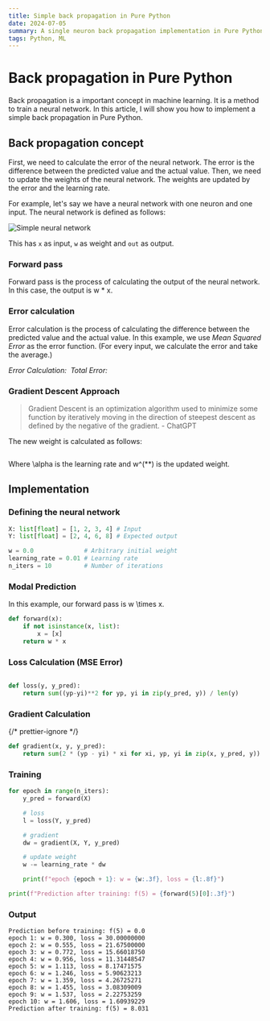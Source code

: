 ```yaml
---
title: Simple back propagation in Pure Python
date: 2024-07-05
summary: A single neuron back propagation implementation in Pure Python.
tags: Python, ML
---
```


# Back propagation in Pure Python

Back propagation is a important concept in machine learning.
It is a method to train a neural network.
In this article, I will show you how to implement a simple back propagation in Pure Python.

## Back propagation concept

First, we need to calculate the error of the neural network. The error is the difference between the predicted value and the actual value.
Then, we need to update the weights of the neural network. The weights are updated by the error and the learning rate.

For example, let's say we have a neural network with one neuron and one input. The neural network is defined as follows:

![Simple neural network](/images/simple-back-propagation/simple-nn.png)

This has `x` as input, `w` as weight and `out` as output.

### Forward pass

Forward pass is the process of calculating the output of the neural network.
In this case, the output is <Inline>w \* x</Inline>.

### Error calculation

Error calculation is the process of calculating the difference between the predicted value and the actual value.
In this example, we use _Mean Squared Error_ as the error function. (For every input, we calculate the error and take the average.)

_Error Calculation:_ <Math>err = (1/N)(out - y)^2</Math>
_Total Error:_ <Math>err = \sum_i^N (1/N)(out_i - y_i)^2</Math>

### Gradient Descent Approach

> Gradient Descent is an optimization algorithm used to minimize some function by iteratively moving in the direction of steepest descent
> as defined by the negative of the gradient. - ChatGPT

The new weight is calculated as follows:

<Math>(w^(**)) = w - \alpha \times (\partial err) // (\partial w)</Math>

Where <Inline>\alpha</Inline> is the learning rate and <Inline>w^(\*\*)</Inline> is
the updated weight.

## Implementation

### Defining the neural network

```python
X: list[float] = [1, 2, 3, 4] # Input
Y: list[float] = [2, 4, 6, 8] # Expected output

w = 0.0              # Arbitrary initial weight
learning_rate = 0.01 # Learning rate
n_iters = 10         # Number of iterations
```

### Modal Prediction

In this example, our forward pass is <Inline>w \times x</Inline>.

```python
def forward(x):
    if not isinstance(x, list):
        x = [x]
    return w * x
```

### Loss Calculation (MSE Error)

<Math>\text(LOSS) = (1/N) sum_i^(N) (yp_i - y_i)^2</Math>

```python
def loss(y, y_pred):
    return sum((yp-yi)**2 for yp, yi in zip(y_pred, y)) / len(y)
```

### Gradient Calculation

{/* prettier-ignore */}
<Math>(partial err) // (partial w) = partial ((wx-y)^2 / N) // partial w = (2 x (wx - y)) / N = (2 x (yp - y)) / N</Math>

```python
def gradient(x, y, y_pred):
    return sum(2 * (yp - yi) * xi for xi, yp, yi in zip(x, y_pred, y)) / len(y)
```

### Training

```python
for epoch in range(n_iters):
    y_pred = forward(X)

    # loss
    l = loss(Y, y_pred)

    # gradient
    dw = gradient(X, Y, y_pred)

    # update weight
    w -= learning_rate * dw

    print(f"epoch {epoch + 1}: w = {w:.3f}, loss = {l:.8f}")

print(f"Prediction after training: f(5) = {forward(5)[0]:.3f}")
```

### Output

```text
Prediction before training: f(5) = 0.0
epoch 1: w = 0.300, loss = 30.00000000
epoch 2: w = 0.555, loss = 21.67500000
epoch 3: w = 0.772, loss = 15.66018750
epoch 4: w = 0.956, loss = 11.31448547
epoch 5: w = 1.113, loss = 8.17471575
epoch 6: w = 1.246, loss = 5.90623213
epoch 7: w = 1.359, loss = 4.26725271
epoch 8: w = 1.455, loss = 3.08309009
epoch 9: w = 1.537, loss = 2.22753259
epoch 10: w = 1.606, loss = 1.60939229
Prediction after training: f(5) = 8.031
```
